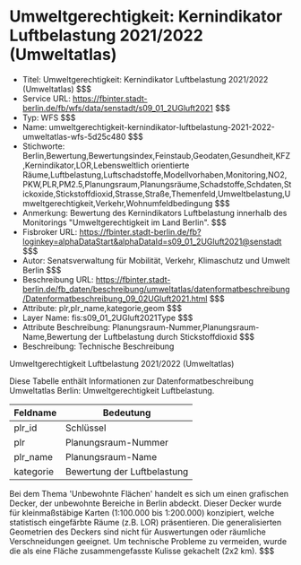# Umweltgerechtigkeit: Kernindikator Luftbelastung 2021/2022 (Umweltatlas)
- Titel: Umweltgerechtigkeit: Kernindikator Luftbelastung 2021/2022 (Umweltatlas) $$$
- Service URL: https://fbinter.stadt-berlin.de/fb/wfs/data/senstadt/s09_01_2UGluft2021 $$$
- Typ: WFS $$$
- Name: umweltgerechtigkeit-kernindikator-luftbelastung-2021-2022-umweltatlas-wfs-5d25c480 $$$
- Stichworte: Berlin,Bewertung,Bewertungsindex,Feinstaub,Geodaten,Gesundheit,KFZ,Kernindikator,LOR,Lebensweltlich orientierte Räume,Luftbelastung,Luftschadstoffe,Modellvorhaben,Monitoring,NO2,PKW,PLR,PM2.5,Planungsraum,Planungsräume,Schadstoffe,Schdaten,Stickoxide,Stickstoffdioxid,Strasse,Straße,Themenfeld,Umweltbelastung,Umweltgerechtigkeit,Verkehr,Wohnumfeldbedingung $$$
- Anmerkung: Bewertung des Kernindikators Luftbelastung innerhalb des Monitorings "Umweltgerechtigkeit im Land Berlin". $$$
- Fisbroker URL: https://fbinter.stadt-berlin.de/fb?loginkey=alphaDataStart&alphaDataId=s09_01_2UGluft2021@senstadt $$$
- Autor: Senatsverwaltung für Mobilität, Verkehr, Klimaschutz und Umwelt Berlin $$$
- Beschreibung URL: https://fbinter.stadt-berlin.de/fb_daten/beschreibung/umweltatlas/datenformatbeschreibung/Datenformatbeschreibung_09_02UGluft2021.html $$$
- Attribute: plr,plr_name,kategorie,geom $$$
- Layer Name: fis:s09_01_2UGluft2021Type $$$
- Attribute Beschreibung: Planungsraum-Nummer,Planungsraum-Name,Bewertung der Luftbelastung durch Stickstoffdioxid $$$
- Beschreibung: Technische Beschreibung 

Umweltgerechtigkeit Luftbelastung 2021/2022 (Umweltatlas)

Diese Tabelle enthält Informationen zur Datenformatbeschreibung Umweltatlas Berlin: Umweltgerechtigkeit Luftbelastung.

| Feldname  | Bedeutung                   |
| --------- | --------------------------- |
| plr\_id   | Schlüssel                   |
| plr       | Planungsraum-Nummer         |
| plr\_name | Planungsraum-Name           |
| kategorie | Bewertung der Luftbelastung |

Bei dem Thema 'Unbewohnte Flächen' handelt es sich um einen grafischen Decker, der unbewohnte Bereiche in Berlin abdeckt. Dieser Decker wurde für kleinmaßstäbige Karten (1:100.000 bis 1:200.000) konzipiert, welche statistisch eingefärbte Räume (z.B. LOR) präsentieren. Die generalisierten Geometrien des Deckers sind nicht für Auswertungen oder räumliche Verschneidungen geeignet. Um technische Probleme zu vermeiden, wurde die als eine Fläche zusammengefasste Kulisse gekachelt (2x2 km). $$$
